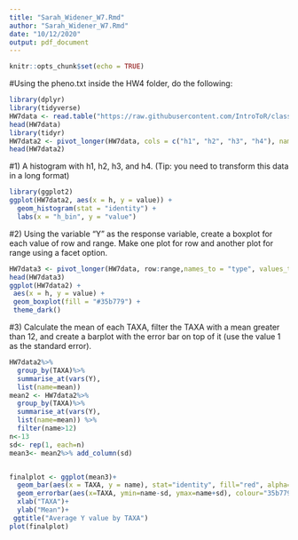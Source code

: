 ```yaml
---
title: "Sarah_Widener_W7.Rmd"
author: "Sarah_Widener_W7.Rmd"
date: "10/12/2020"
output: pdf_document
---
```


```r
knitr::opts_chunk$set(echo = TRUE)
```



#Using the pheno.txt inside the HW4 folder, do the following:
```r
library(dplyr)
library(tidyverse)
HW7data <- read.table("https://raw.githubusercontent.com/IntroToR/class_notes/master/HW4/pheno.txt", header = T)
head(HW7data)
library(tidyr)
HW7data2 <- pivot_longer(HW7data, cols = c("h1", "h2", "h3", "h4"), names_to = "h") 
head(HW7data2)
```

#1) A histogram with h1, h2, h3, and h4. (Tip: you need to transform this data in a long format)
```r
library(ggplot2)
ggplot(HW7data2, aes(x = h, y = value)) +
  geom_histogram(stat = "identity") +
  labs(x = "h_bin", y = "value")
```

#2) Using the variable "Y" as the response variable, create a boxplot for each value of row and range. Make one plot for row and another plot for range using a facet option.
```r
HW7data3 <- pivot_longer(HW7data, row:range,names_to = "type", values_to = "values")
head(HW7data3)
ggplot(HW7data2) +
 aes(x = h, y = value) +
 geom_boxplot(fill = "#35b779") +
 theme_dark()
```

#3) Calculate the mean of each TAXA, filter the TAXA with a mean greater than 12, and create a barplot with the error bar on top of it (use the value 1 as the standard error).
```r
HW7data2%>%
  group_by(TAXA)%>%
  summarise_at(vars(Y), 
  list(name=mean)) 
mean2 <- HW7data2%>%
  group_by(TAXA)%>%
  summarise_at(vars(Y), 
  list(name=mean)) %>%
  filter(name>12)
n<-13
sd<- rep(1, each=n)
mean3<- mean2%>% add_column(sd)


finalplot <- ggplot(mean3)+
  geom_bar(aes(x = TAXA, y = name), stat="identity", fill="red", alpha=0.5)+
  geom_errorbar(aes(x=TAXA, ymin=name-sd, ymax=name+sd), colour="35b779",width=0.3, size=1)+
  xlab("TAXA")+
  ylab("Mean")+
 ggtitle("Average Y value by TAXA")
plot(finalplot)
```

